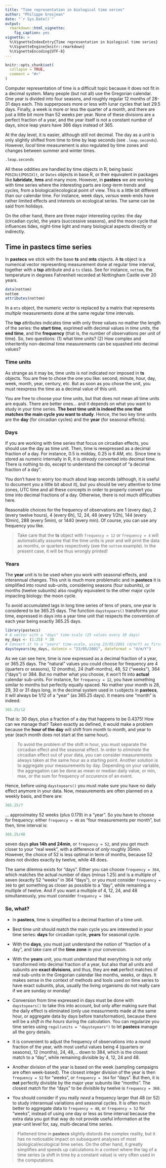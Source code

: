 ```yaml
---
title: "Time representation in biological time series"
author: "Philippe Grosjean"
date: "`r Sys.Date()`"
output:
  rmarkdown::html_vignette:
    fig_caption: yes
vignette: >
  %\VignetteIndexEntry{Time representation in biological time series}
  %\VignetteEngine{knitr::rmarkdown}
  %\VignetteEncoding{UTF-8}
---
```


```r
knitr::opts_chunk$set(
  collapse = TRUE,
  comment = "#>"
)
```

Computer representation of time is a difficult topic because it does not fit in a decimal system. Many people (but not all) use the Gregorian calendar. One year is divided into four seasons, and roughly regular 12 months of 28-31 days each. This supperposes more or less with lunar cycles that last 29.5 days. Finally, a week is more or less the quarter of a month, and there are just a little bit more than 52 weeks per year. None of these divisions are a perfect fraction of a year, and the year itself is not a constant number of days, since leap years have 366 days instead of 365.

At the day level, it is easier, although still not decimal. The day as a unit is only slightly shifted from time to time by leap seconds (see `.leap.seconds`). However, *local* time measurement is also regulated by time zones and changes between summer and winter times.

```r
.leap.seconds
```


All these oddities are handled by time objects in R, being basic `POSIXct`/`POSIXlt`, or `Dates` objects in base R, or their equivalent in packages like **lubridate**, **hms** and many more. However, in **pastecs** we are working with time series where the interesting parts are *long-term trends* and *cycles*, from a biological/ecological point of view. This is a little bit different than our calendar time. For instance, week days, *versus* week-ends have rather limited effects and interests on ecological series. The same can be said from holidays.

On the other hand, there are three major interesting cycles: the day (circadian cycle), the years (successive seasons), and the moon cycle that influences tides, night-time light and many biological aspects directly or indirectly.


## Time in pastecs time series

In **pastecs** we stick with the base **ts** and **mts** objects. A **ts** object is a numerical vector representing measurement done at regular time interval, together with a **tsp** attribute and a `ts` class. See for instance, `nottem`, the temperature in degrees Fahrenheit recorded at Nottingham Castle over 20 years. 

```r
data(nottem)
nottem
attributes(nottem)
```

In a `mts` object, the numeric vector is replaced by a matrix that represents *multiple* measurements done at the same regular time intervals.

The **tsp** attributes indicates time with only three values no mather the length of the series: the **start time**, exprimed with decimal values in *time units*, the **end time**, and the **frequency** (that is, the number of observations per unit of time). So, two questions: (1) what time units? (2) How complex and inheritently non-decimal time measurements can be squashed into decimal values?

### Time units

As strange as it may be, time units is *not* indicated nor imposed in **ts** objects. You are free to chose the one you like: second, minute, hour, day, week, month, year, century, etc. But as soon as you chose the unit, you must reexpress the time as a decimal value of this unit.

You are free to choose your time units, but that does not mean all time units are equals. There are better ones... and it depends on what you want to study in your time series. **The best time unit is indeed the one that matches the main cycle you want to study**. Hence, the two key time units are the **day** (for circadian cycles) and the **year** (for seasonal effects).

### Days

If you are working with time series that focus on circadian effects, you should use the day as time unit. Then, time is reexpressed as a decimal fraction of a day. For instance, 0.5 is midday, 0.25 is 6 AM, etc. Since time is stored as numeric internally in R, it is *already* converted into decimal time. There is nothing to do, except to understand the concept of "a decimal fraction of a day".

You don't have to worry too much about leap seconds (although, it is useful to document you a little bit about it), but you should be very attentive to time zones, UTC time and all these concepts in order to properly convert you time into decimal fractions of a day. Otherwise, there is not much difficulties here.

Reasonable choices for the frequency of observations are 1 (every day), 2 (every twelve hours), 4 (every 6h), 12, 24, 48 (every 1/2h), 144 (every 10min), 288 (every 5min), or 1440 (every min). Of course, you can use any frequency you like.

> Take care that the **ts** object with `frequency = 12` or `frequency = 4` will automatically assume that the time units is *year* and will print the data as months, or quarters respectively (see the `nottem` example). In the present case, it will be thus wrongly printed!

### Years

The **year** unit is to be used when you work with seasonal effects, and interannual changes. This unit is much more problematic and in **pastecs** it is simplified into round sub-units, considering seasons (four subunits), or months (twelve subunits) also roughly equivalent to the other major cycle impacting biology: the moon cycle.

To avoid accumulated lags in long time series of tens of years, one year is considered to be 365.25 days. The function `daystoyears()` transforms your time, expressed in days into a year time unit that respects the convention of each year being exactly 365.25 days.

```r
library(pastecs)
# A vector with a "days" time-scale (25 values every 30 days)
my_days <- (1:25) * 30
# Convert it to a "years" time-scale, using 23/05/2001 (d/m/Y) as first value
daystoyears(my_days, datemin = "23/05/2001", dateformat = "d/m/Y")
```

As we can see here, time is now expressed as a decimal fraction of a year, or 365.25 days. The "natural" values you could choose for frequency are 4 (quarters or seasons), 12 (months), 24 (half-months), 48, 52 ("weeks"), 364 ("days") or 384. But no mather what you choose, it won't fit into **actual** calendar sub-units. For instance, for `frequency = 12`, you have something similar to months but perfectly equally spaced. No mather your month is 28, 29, 30 or 31 days long, in the decimal system used in `ts`objects in **pastecs**, it will always be 1/12 of a "year" (as 365.25 days). It means one "month" is indeed:

```r
365.25/12
```

That is: 30 days, plus a fraction of a day that happens to be 0.4375! How can we manage that? Taken exactly as defined, it would make a problem because the **hour of the day** will shift from month to month, and year to year (each month does not start at the same hour).

> To avoid the problem of the shift in hour, you must separate the circadian effect and the seasonal effect. In order to *eliminate* the circadian effect out of your data, you can consider measurements always taken at the same hour as a starting point. Another solution is to aggregate your measurements by day. Depending on your variable, the aggregation can be done as mean or median daily value, or min, max, or the sum for frequency of occurence of an event.

Hence, before using `daystoyears()` you must make sure you have *no* daily effect anymore in your data. Now, measurements are often planned on a weekly basis, and there are:

```r
365.25/7
```

... approximatey 52 weeks (plus 0.179) in a "year". So you have to choose for frequency: either `frequency = 48` as "four measurements per month", but then, time interval is:

```r
365.25/48
```

seven days **plus 14h and 24min**, or `frequency = 52`, and you got much closer to your "real week", with a difference of *only* roughly 35min. However, the choice of 52 is less optimal in term of months, because 52 does not divides exactly by twelve, while 48 does.

The same dilemna exists for "days". Either you can choose `frequency = 364`, which matches the actual number of days (minus 1.25) and is a multiple of seven (exactly 52 "weeks" in 364 "days"), or you must consider `frequency = 360` to get something as closer as possible to a "day", while remaining a multiple of twelve. And if you want a multiple of 4, 12, 24, and 48 simultaneously, you must consider `frequency = 384`.

### So, what?

- In **pastecs**, time is simplified to a decimal fraction of a time unit.

- Best time unit should match the main cycle you are interested in your time series: **days** for circadian cycle, **years** for seasonal cycle.

- With the **days**, you must just understand the notion of "fraction of a day", and take care of the **time zone** in your conversion.

- With the **years** unit, you must understand that everything is not only transformed into decimal fraction of a year, but also that all units and subunits are **exact divisions**, and thus, they are **not** perfect matches of real sub-units in the Gregorian calendar like months, weeks, or days. It makes sense in the context of methods and tools used on time series to have exact subunits, plus, usually the living organisms do not really care if we are sunday or monday!

- Conversion from time expressed in days must be done with `daystoyears()` to take this into account, but only after making sure that the daily effect is eliminated (only use measurments made at the same hour, or aggregate data by days before transformation), because there will be a *shift in the hours* during the calculation. You can regularize you time series using `regul(units = "daystoyears")` to let **pastecs** manage all the gory details.

- It is convenient to adjust the frequency of observations into a round fraction of the year, with most useful values being 4 (quarters or seasons), 12 (months), 24, 48,... down to 384, which is the closest match to a "day", while remaining divisible by 4, 12, 24 and 48.

- Another division of the year is based on the week (sampling campaigns are often week-based). The closest integer division of the year is then `frequency = 52` for "weeks", or `frequency = 364` for "days". But then, it is **not** perfectly divisible by the major year subunits like "months". The closest match for the "days" to be divisible by twelve is `frequency = 360`.

- You should consider if you really *need* a frequency larger that 48 (or 52) to study interannual variations and seasonal cycles. It is often much better to aggregate data to `frequency = 48`, or `frequency = 52` for "weeks", instead of using one day or less as time interval because the extra data you got that way do not provide useful information at the year-unit level for, say, multi-decanal time series.

> Flattened time in **pastecs** slightly distords the complex reality, but it has no noticeable impact on subsequent analyses of most biological/ecological time series. On the other hand, it greatly simplifies and speeds up calculations in a context where the lag of a time series (a shift in time by a constant value) is very often used in the computations.
